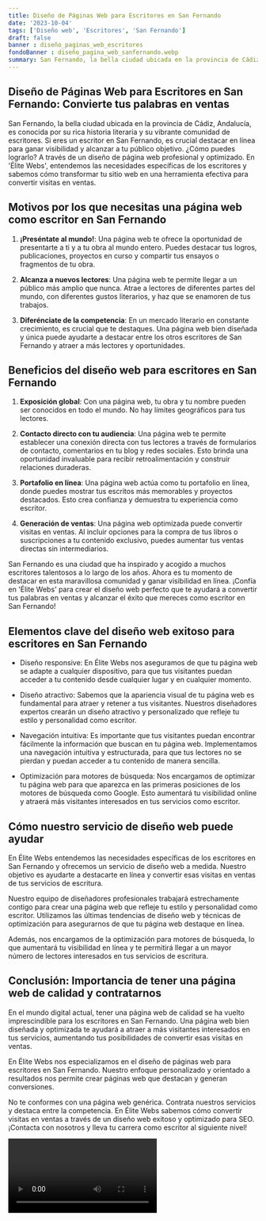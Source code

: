 ```yaml
---
title: Diseño de Páginas Web para Escritores en San Fernando
date: '2023-10-04'
tags: ['Diseño web', 'Escritores', 'San Fernando']
draft: false
banner : diseño_paginas_web_escritores
fondoBanner : diseño_pagina_web_sanfernando.webp
summary: San Fernando, la bella ciudad ubicada en la provincia de Cádiz, Andalucía, es conocida por su rica historia literaria y su vibrante comunidad de escritores. Si eres un escritor en San Fernando, es crucial destacar en línea para ganar visibilidad y alcanzar a tu público objetivo. ¿Cómo puedes lograrlo? A través de un diseño de página web profesional y optimizado. En 'Élite Webs', entendemos las necesidades específicas de los escritores y sabemos cómo transformar tu sitio web en una herramienta efectiva para convertir visitas en ventas.
---
```


## Diseño de Páginas Web para Escritores en San Fernando: Convierte tus palabras en ventas

San Fernando, la bella ciudad ubicada en la provincia de Cádiz, Andalucía, es conocida por su rica historia literaria y su vibrante comunidad de escritores. Si eres un escritor en San Fernando, es crucial destacar en línea para ganar visibilidad y alcanzar a tu público objetivo. ¿Cómo puedes lograrlo? A través de un diseño de página web profesional y optimizado. En 'Élite Webs', entendemos las necesidades específicas de los escritores y sabemos cómo transformar tu sitio web en una herramienta efectiva para convertir visitas en ventas.

## Motivos por los que necesitas una página web como escritor en San Fernando

1. **¡Preséntate al mundo!**: Una página web te ofrece la oportunidad de presentarte a ti y a tu obra al mundo entero. Puedes destacar tus logros, publicaciones, proyectos en curso y compartir tus ensayos o fragmentos de tu obra.

2. **Alcanza a nuevos lectores**: Una página web te permite llegar a un público más amplio que nunca. Atrae a lectores de diferentes partes del mundo, con diferentes gustos literarios, y haz que se enamoren de tus trabajos.

3. **Diferénciate de la competencia**: En un mercado literario en constante crecimiento, es crucial que te destaques. Una página web bien diseñada y única puede ayudarte a destacar entre los otros escritores de San Fernando y atraer a más lectores y oportunidades.

## Beneficios del diseño web para escritores en San Fernando

1. **Exposición global**: Con una página web, tu obra y tu nombre pueden ser conocidos en todo el mundo. No hay límites geográficos para tus lectores.

2. **Contacto directo con tu audiencia**: Una página web te permite establecer una conexión directa con tus lectores a través de formularios de contacto, comentarios en tu blog y redes sociales. Esto brinda una oportunidad invaluable para recibir retroalimentación y construir relaciones duraderas.

3. **Portafolio en línea**: Una página web actúa como tu portafolio en línea, donde puedes mostrar tus escritos más memorables y proyectos destacados. Esto crea confianza y demuestra tu experiencia como escritor.

4. **Generación de ventas**: Una página web optimizada puede convertir visitas en ventas. Al incluir opciones para la compra de tus libros o suscripciones a tu contenido exclusivo, puedes aumentar tus ventas directas sin intermediarios.

San Fernando es una ciudad que ha inspirado y acogido a muchos escritores talentosos a lo largo de los años. Ahora es tu momento de destacar en esta maravillosa comunidad y ganar visibilidad en línea. ¡Confía en 'Élite Webs' para crear el diseño web perfecto que te ayudará a convertir tus palabras en ventas y alcanzar el éxito que mereces como escritor en San Fernando!

<GifSeo />

<Cta />

## Elementos clave del diseño web exitoso para escritores en San Fernando

- Diseño responsive: En Élite Webs nos aseguramos de que tu página web se adapte a cualquier dispositivo, para que tus visitantes puedan acceder a tu contenido desde cualquier lugar y en cualquier momento.

- Diseño atractivo: Sabemos que la apariencia visual de tu página web es fundamental para atraer y retener a tus visitantes. Nuestros diseñadores expertos crearán un diseño atractivo y personalizado que refleje tu estilo y personalidad como escritor.

- Navegación intuitiva: Es importante que tus visitantes puedan encontrar fácilmente la información que buscan en tu página web. Implementamos una navegación intuitiva y estructurada, para que tus lectores no se pierdan y puedan acceder a tu contenido de manera sencilla.

- Optimización para motores de búsqueda: Nos encargamos de optimizar tu página web para que aparezca en las primeras posiciones de los motores de búsqueda como Google. Esto aumentará tu visibilidad online y atraerá más visitantes interesados en tus servicios como escritor.

## Cómo nuestro servicio de diseño web puede ayudar

En Élite Webs entendemos las necesidades específicas de los escritores en San Fernando y ofrecemos un servicio de diseño web a medida. Nuestro objetivo es ayudarte a destacarte en línea y convertir esas visitas en ventas de tus servicios de escritura.

Nuestro equipo de diseñadores profesionales trabajará estrechamente contigo para crear una página web que refleje tu estilo y personalidad como escritor. Utilizamos las últimas tendencias de diseño web y técnicas de optimización para asegurarnos de que tu página web destaque en línea.

Además, nos encargamos de la optimización para motores de búsqueda, lo que aumentará tu visibilidad en línea y te permitirá llegar a un mayor número de lectores interesados en tus servicios de escritura.

## Conclusión: Importancia de tener una página web de calidad y contratarnos

En el mundo digital actual, tener una página web de calidad se ha vuelto imprescindible para los escritores en San Fernando. Una página web bien diseñada y optimizada te ayudará a atraer a más visitantes interesados en tus servicios, aumentando tus posibilidades de convertir esas visitas en ventas.

En Élite Webs nos especializamos en el diseño de páginas web para escritores en San Fernando. Nuestro enfoque personalizado y orientado a resultados nos permite crear páginas web que destacan y generan conversiones.

No te conformes con una página web genérica. Contrata nuestros servicios y destaca entre la competencia. En Élite Webs sabemos cómo convertir visitas en ventas a través de un diseño web exitoso y optimizado para SEO. ¡Contacta con nosotros y lleva tu carrera como escritor al siguiente nivel!

<Video />

<CtaBot job='Escritores' city='San Fernando'/>

<Gmaps query='San Fernando+españa+maps' />
